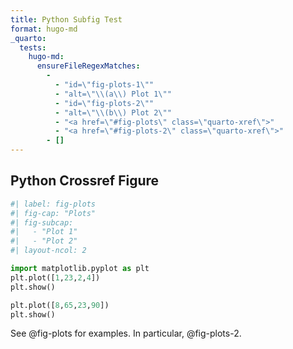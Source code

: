 ```yaml
---
title: Python Subfig Test
format: hugo-md
_quarto:
  tests:
    hugo-md:
      ensureFileRegexMatches:
        - 
          - "id=\"fig-plots-1\""
          - "alt=\"\\(a\\) Plot 1\""
          - "id=\"fig-plots-2\""
          - "alt=\"\\(b\\) Plot 2\""
          - "<a href=\"#fig-plots\" class=\"quarto-xref\">"
          - "<a href=\"#fig-plots-2\" class=\"quarto-xref\">"
        - []
---
```


## Python Crossref Figure

```python
#| label: fig-plots
#| fig-cap: "Plots" 
#| fig-subcap:
#|   - "Plot 1"
#|   - "Plot 2" 
#| layout-ncol: 2

import matplotlib.pyplot as plt
plt.plot([1,23,2,4])
plt.show()

plt.plot([8,65,23,90])
plt.show()
```

See @fig-plots for examples. In particular, @fig-plots-2.